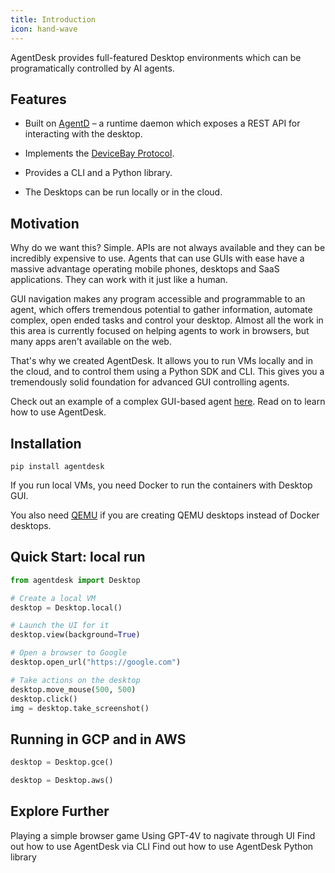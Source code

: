 ```yaml
---
title: Introduction
icon: hand-wave
---
```


AgentDesk provides full-featured Desktop environments which can be programatically controlled by AI agents.

## Features

* Built on [AgentD](https://github.com/agentsea/agentd) – a runtime daemon which exposes a REST API for interacting with the desktop.

* Implements the [DeviceBay Protocol](https://github.com/agentsea/devicebay).

* Provides a CLI and a Python library.

* The Desktops can be run locally or in the cloud.

## Motivation

Why do we want this? Simple. APIs are not always available and they can be incredibly expensive to use. Agents that can use GUIs with ease have a massive advantage operating mobile phones, desktops and SaaS applications. They can work with it just like a human.

GUI navigation makes any program accessible and programmable to an agent, which offers tremendous potential to gather information, automate complex, open ended tasks and control your desktop. Almost all the work in this area is currently focused on helping agents to work in browsers, but many apps aren't available on the web.

That's why we created AgentDesk. It allows you to run VMs locally and in the cloud, and to control them using a Python SDK and CLI. This gives you a tremendously solid foundation for advanced GUI controlling agents.

Check out an example of a complex GUI-based agent [here](https://github.com/agentsea/surfpizza). Read on to learn how to use AgentDesk.

## Installation

`pip install agentdesk`

If you run local VMs, you need Docker to run the containers with Desktop GUI.

You also need [QEMU](https://www.qemu.org/) if you are creating QEMU desktops instead of Docker desktops.

## Quick Start: local run

```python
from agentdesk import Desktop

# Create a local VM
desktop = Desktop.local()

# Launch the UI for it
desktop.view(background=True)

# Open a browser to Google
desktop.open_url("https://google.com")

# Take actions on the desktop
desktop.move_mouse(500, 500)
desktop.click()
img = desktop.take_screenshot()
```

## Running in GCP and in AWS

```python
desktop = Desktop.gce()
```

```python
desktop = Desktop.aws()
```

## Explore Further

<CardGroup cols={2}>
  <Card
    title="Simple Example"
    icon="screwdriver-wrench"
    href="https://github.com/agentsea/agentdesk/blob/main/examples/drawing/demo.ipynb"
  >
    Playing a simple browser game
  </Card>
  <Card
    title="Advanced Example"
    icon="screwdriver-wrench"
    href="https://github.com/agentsea/agentdesk/blob/main/examples/gpt4v/note.ipynb"
  >
    Using GPT-4V to nagivate through UI
  </Card>
  <Card
    title="CLI Documentation"
    icon="code"
    href="./cli"
  >
    Find out how to use AgentDesk via CLI
  </Card>
  <Card 
    title="API Reference" 
    icon="code" 
    href="https://agentsea.github.io/agentdesk/"
  >
    Find out how to use AgentDesk Python library
  </Card>
</CardGroup>

